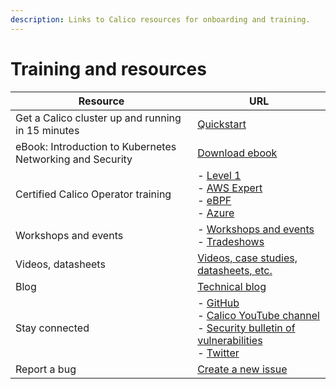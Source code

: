 ```yaml
---
description: Links to Calico resources for onboarding and training.
---
```



# Training and resources

| Resource                                                  | URL                                                                                                                                                                                                                                                                                                                                                |
| --------------------------------------------------------- | -------------------------------------------------------------------------------------------------------------------------------------------------------------------------------------------------------------------------------------------------------------------------------------------------------------------------------------------------- |
| Get a Calico cluster up and running in 15 minutes         | [Quickstart](../getting-started/kubernetes/quickstart.mdx)                                                                                                                                                                                                                                                                                         |
| eBook: Introduction to Kubernetes Networking and Security | [Download ebook](https://www.tigera.io/lp/kubernetes-networking-ebook/)                                                                                                                                                                                                                                                                            |
| Certified Calico Operator training                        | - [Level 1](https://academy.tigera.io/course/certified-calico-operator-level-1/)<br/>- [AWS Expert](https://academy.tigera.io/course/certified-calico-operator-aws-expert/)<br/>- [eBPF](https://academy.tigera.io/course/certified-calico-operator-ebpf/)<br/>- [Azure](https://academy.tigera.io/course/certified-calico-operator-azure-expert/) |
| Workshops and events                                      | - [Workshops and events](https://www.tigera.io/events/)<br />- [Tradeshows](https://www.tigera.io/lp/tradeshows/)                                                                                                                                                                                                                                     |
| Videos, datasheets                                        | [Videos, case studies, datasheets, etc.](https://www.tigera.io/resources/)                                                                                                                                                                                                                                                                         |
| Blog                                                      | [Technical blog](https://www.tigera.io/blog/)                                                                                                                                                                                                                                                                                                      |
| Stay connected                                            | - [GitHub](https://github.com/projectcalico/calico)<br/>- [Calico YouTube channel](https://www.youtube.com/channel/UCFpTnXDNcBoXI4gqCDmegFA)<br/>- [Security bulletin of vulnerabilities](https://www.tigera.io/security-bulletins/)<br/>- [Twitter](https://twitter.com/projectcalico)                                                            |
| Report a bug                                              | [Create a new issue](https://github.com/projectcalico/calico/issues)                                                                                                                                                                                                                                                                               |
